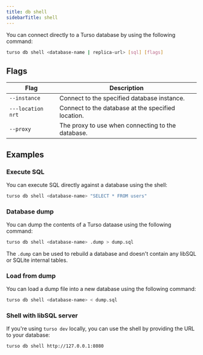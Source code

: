 ```yaml
---
title: db shell
sidebarTitle: shell
---
```


You can connect directly to a Turso database by using the following command:

```bash
turso db shell <database-name | replica-url> [sql] [flags]
```

## Flags

| Flag              | Description                                        |
| ----------------- | -------------------------------------------------- |
| `--instance`      | Connect to the specified database instance.        |
| `---location nrt` | Connect to the database at the specified location. |
| `--proxy`         | The proxy to use when connecting to the database.  |

## Examples

### Execute SQL

You can execute SQL directly against a database using the shell:

```bash
turso db shell <database-name> "SELECT * FROM users"
```

### Database dump

You can dump the contents of a Turso dataase using the following command:

```bash
turso db shell <database-name> .dump > dump.sql
```

<Info>

The `.dump` can be used to rebuild a database and doesn't contain any libSQL or SQLite internal tables.

</Info>

### Load from dump

You can load a dump file into a new database using the following command:

```bash
turso db shell <database-name> < dump.sql
```

### Shell with libSQL server

If you're using `turso dev` locally, you can use the shell by providing the URL to your database:

```bash
turso db shell http://127.0.0.1:8080
```
